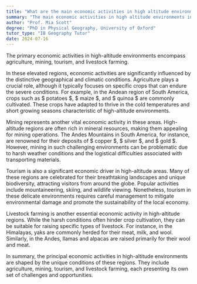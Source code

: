 ```yaml
---
title: "What are the main economic activities in high altitude environments?"
summary: "The main economic activities in high altitude environments include agriculture, mining, tourism, and livestock farming."
author: "Prof. Mia Scott"
degree: "PhD in Physical Geography, University of Oxford"
tutor_type: "IB Geography Tutor"
date: 2024-07-16
---
```


The primary economic activities in high-altitude environments encompass agriculture, mining, tourism, and livestock farming.

In these elevated regions, economic activities are significantly influenced by the distinctive geographical and climatic conditions. Agriculture plays a crucial role, although it typically focuses on specific crops that can endure the severe conditions. For example, in the Andean region of South America, crops such as $ potatoes $, $ maize $, and $ quinoa $ are commonly cultivated. These crops have adapted to thrive in the cold temperatures and short growing seasons characteristic of high-altitude environments.

Mining represents another vital economic activity in these areas. High-altitude regions are often rich in mineral resources, making them appealing for mining operations. The Andes Mountains in South America, for instance, are renowned for their deposits of $ copper $, $ silver $, and $ gold $. However, mining in such challenging environments can be problematic due to harsh weather conditions and the logistical difficulties associated with transporting materials.

Tourism is also a significant economic driver in high-altitude areas. Many of these regions are celebrated for their breathtaking landscapes and unique biodiversity, attracting visitors from around the globe. Popular activities include mountaineering, skiing, and wildlife viewing. Nonetheless, tourism in these delicate environments requires careful management to mitigate environmental damage and promote the sustainability of the local economy.

Livestock farming is another essential economic activity in high-altitude regions. While the harsh conditions often hinder crop cultivation, they can be suitable for raising specific types of livestock. For instance, in the Himalayas, yaks are commonly herded for their meat, milk, and wool. Similarly, in the Andes, llamas and alpacas are raised primarily for their wool and meat.

In summary, the principal economic activities in high-altitude environments are shaped by the unique conditions of these regions. They include agriculture, mining, tourism, and livestock farming, each presenting its own set of challenges and opportunities.
    